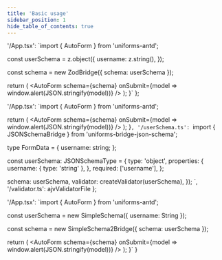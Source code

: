 ```yaml
---
title: 'Basic usage'
sidebar_position: 1
hide_table_of_contents: true
---
```



  '/App.tsx': `import { AutoForm } from 'uniforms-antd';

const userSchema = z.object({
  username: z.string(),
});

const schema = new ZodBridge({ schema: userSchema });

  return (
    <AutoForm
      schema={schema}
      onSubmit={model => window.alert(JSON.stringify(model))}
    />
  );
}`
};

  '/App.tsx': `import { AutoForm } from 'uniforms-antd';

  return (
    <AutoForm
      schema={schema}
      onSubmit={model => window.alert(JSON.stringify(model))}
    />
  );
}`,
  '/userSchema.ts': `import { JSONSchemaBridge } from 'uniforms-bridge-json-schema';

type FormData = {
  username: string;
};

const userSchema: JSONSchemaType<FormData> = {
  type: 'object',
  properties: {
    username: { type: 'string' },
  },
  required: ['username'],
};

  schema: userSchema,
  validator: createValidator(userSchema),
});
`,
  '/validator.ts': ajvValidatorFile
};

  '/App.tsx': `import { AutoForm } from 'uniforms-antd';

const userSchema = new SimpleSchema({
  username: String
});

const schema = new SimpleSchema2Bridge({ schema: userSchema });

  return (
    <AutoForm
      schema={schema}
      onSubmit={model => window.alert(JSON.stringify(model))}
    />
  );
}`
}

<Tabs>
  <TabItem value="zod" label="Zod" default>
   <CodeEditor bridge="zod" files={zodFiles} />
  </TabItem>
  <TabItem value="json-schema" label="JSON Schema">
    <CodeEditor bridge="json-schema" files={jsonSchemaFiles} />
  </TabItem>
  <TabItem value="simpl-schema" label="Simple Schema">
    <CodeEditor bridge="simpl-schema" files={simpleSchemaFiles} />
  </TabItem>
</Tabs>

